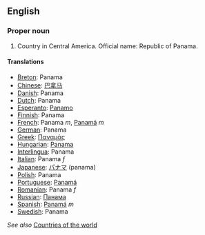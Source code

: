 ==English==

===Proper noun===

# Country in Central America. Official name: Republic of Panama.

====Translations====

*[[Breton]]: Panama
*[[Chinese]]: [[巴拿马]]
*[[Danish]]: Panama
*[[Dutch]]: Panama
*[[Esperanto]]: [[Panamo]]
*[[Finnish]]: Panama
*[[French]]: Panama ''m'', [[Panamá]] ''m''
*[[German]]: Panama
*[[Greek]]: [[Παναμάς]]
*[[Hungarian]]: [[Panama]]
*[[Interlingua]]: Panama
*[[Italian]]: Panama ''f''
*[[Japanese]]: [[パナマ]] (panama)
*[[Polish]]: Panama
*[[Portuguese]]: [[Panamá]]
*[[Romanian]]: Panama ''f''
*[[Russian]]: [[Панама]]
*[[Spanish]]: [[Panamá]] ''m''
*[[Swedish]]: Panama

''See also'' [[Countries of the world]]